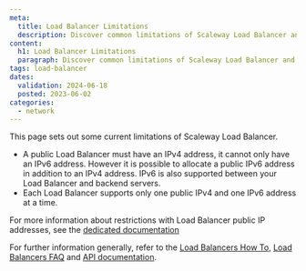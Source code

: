```yaml
---
meta:
  title: Load Balancer Limitations
  description: Discover common limitations of Scaleway Load Balancer and troubleshooting tips to optimize performance. Ensure smooth operation with expert insights and solutions.
content:
  h1: Load Balancer Limitations
  paragraph: Discover common limitations of Scaleway Load Balancer and troubleshooting tips to optimize performance. Ensure smooth operation with expert insights and solutions.
tags: load-balancer
dates:
  validation: 2024-06-18
  posted: 2023-06-02
categories:
  - network
---
```


This page sets out some current limitations of Scaleway Load Balancer.

- A public Load Balancer must have an IPv4 address, it cannot only have an IPv6 address. However it is possible to allocate a public IPv6 address in addition to an IPv4 address. IPv6 is also supported between your Load Balancer and backend servers.
- Each Load Balancer supports only one public IPv4 and one IPv6 address at a time.

For more information about restrictions with Load Balancer public IP addresses, see the [dedicated documentation](https://www.scaleway.com/en/docs/network/load-balancer/how-to/create-manage-flex-ips/)

For further information generally, refer to the [Load Balancers How To](/network/load-balancer/how-to/), [Load Balancers FAQ](/faq/loadbalancer/) and [API documentation](https://www.scaleway.com/en/developers/api/load-balancer/zoned-api/).
